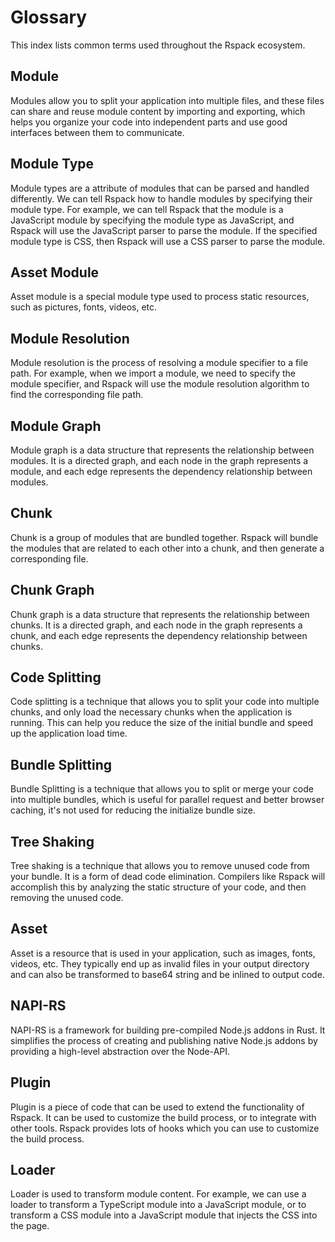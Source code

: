 # Glossary

This index lists common terms used throughout the Rspack ecosystem.

## Module

Modules allow you to split your application into multiple files, and these files can share and reuse module content by importing and exporting, which helps you organize your code into independent parts and use good interfaces between them to communicate.

## Module Type

Module types are a attribute of modules that can be parsed and handled differently. We can tell Rspack how to handle modules by specifying their module type. For example, we can tell Rspack that the module is a JavaScript module by specifying the module type as JavaScript, and Rspack will use the JavaScript parser to parse the module. If the specified module type is CSS, then Rspack will use a CSS parser to parse the module.

## Asset Module

Asset module is a special module type used to process static resources, such as pictures, fonts, videos, etc.

## Module Resolution

Module resolution is the process of resolving a module specifier to a file path. For example, when we import a module, we need to specify the module specifier, and Rspack will use the module resolution algorithm to find the corresponding file path.

## Module Graph

Module graph is a data structure that represents the relationship between modules. It is a directed graph, and each node in the graph represents a module, and each edge represents the dependency relationship between modules.

## Chunk

Chunk is a group of modules that are bundled together. Rspack will bundle the modules that are related to each other into a chunk, and then generate a corresponding file.

## Chunk Graph

Chunk graph is a data structure that represents the relationship between chunks. It is a directed graph, and each node in the graph represents a chunk, and each edge represents the dependency relationship between chunks.

## Code Splitting

Code splitting is a technique that allows you to split your code into multiple chunks, and only load the necessary chunks when the application is running. This can help you reduce the size of the initial bundle and speed up the application load time.

## Bundle Splitting

Bundle Splitting is a technique that allows you to split or merge your code into multiple bundles, which is useful for parallel request and better browser caching, it's not used for reducing the initialize bundle size.

## Tree Shaking

Tree shaking is a technique that allows you to remove unused code from your bundle. It is a form of dead code elimination. Compilers like Rspack will accomplish this by analyzing the static structure of your code, and then removing the unused code.

## Asset

Asset is a resource that is used in your application, such as images, fonts, videos, etc. They typically end up as invalid files in your output directory and can also be transformed to base64 string and be inlined to output code.

## NAPI-RS

NAPI-RS is a framework for building pre-compiled Node.js addons in Rust. It simplifies the process of creating and publishing native Node.js addons by providing a high-level abstraction over the Node-API.

## Plugin

Plugin is a piece of code that can be used to extend the functionality of Rspack. It can be used to customize the build process, or to integrate with other tools. Rspack provides lots of hooks which you can use to customize the build process.

## Loader

Loader is used to transform module content. For example, we can use a loader to transform a TypeScript module into a JavaScript module, or to transform a CSS module into a JavaScript module that injects the CSS into the page.
